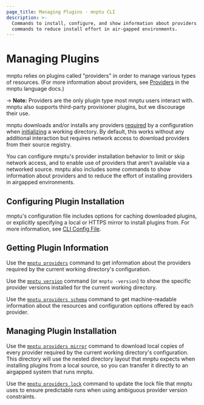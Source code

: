 ```yaml
---
page_title: Managing Plugins - mnptu CLI
description: >-
  Commands to install, configure, and show information about providers. Also
  commands to reduce install effort in air-gapped environments.
---
```


# Managing Plugins

mnptu relies on plugins called "providers" in order to manage various types
of resources. (For more information about providers, see
[Providers](/mnptu/language/providers) in the mnptu
language docs.)

-> **Note:** Providers are the only plugin type most mnptu users interact with. mnptu also supports third-party provisioner plugins, but
we discourage their use.

mnptu downloads and/or installs any providers
[required](/mnptu/language/providers/requirements) by a configuration
when [initializing](/mnptu/cli/init) a working directory. By default,
this works without any additional interaction but requires network access to
download providers from their source registry.

You can configure mnptu's provider installation behavior to limit or skip
network access, and to enable use of providers that aren't available via a
networked source. mnptu also includes some commands to show information
about providers and to reduce the effort of installing providers in airgapped
environments.

## Configuring Plugin Installation

mnptu's configuration file includes options for caching downloaded plugins,
or explicitly specifying a local or HTTPS mirror to install plugins from. For
more information, see [CLI Config File](/mnptu/cli/config/config-file).

## Getting Plugin Information

Use the [`mnptu providers`](/mnptu/cli/commands/providers) command to get information
about the providers required by the current working directory's configuration.

Use the [`mnptu version`](/mnptu/cli/commands/version) command (or
`mnptu -version`) to show the specific provider versions installed for the
current working directory.

Use the [`mnptu providers schema`](/mnptu/cli/commands/providers/schema) command to
get machine-readable information about the resources and configuration options
offered by each provider.

## Managing Plugin Installation

Use the [`mnptu providers mirror`](/mnptu/cli/commands/providers/mirror) command to
download local copies of every provider required by the current working
directory's configuration. This directory will use the nested directory layout
that mnptu expects when installing plugins from a local source, so you can
transfer it directly to an airgapped system that runs mnptu.

Use the [`mnptu providers lock`](/mnptu/cli/commands/providers/lock) command
to update the lock file that mnptu uses to ensure predictable runs when
using ambiguous provider version constraints.

